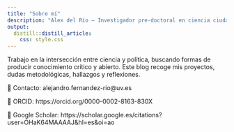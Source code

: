 ```yaml
---
title: "Sobre mí"
description: "Alex del Río – Investigador pre-doctoral en ciencia ciudadana, participación juvenil y ética académica"
output: 
  distill::distill_article:
    css: style.css
---
```


Trabajo en la intersección entre ciencia y política, buscando formas de producir conocimiento crítico y abierto. Este blog recoge mis proyectos, dudas metodológicas, hallazgos y reflexiones.

📧 Contacto: alejandro.fernandez-rio@uv.es  

📄 ORCID: https://orcid.org/0000-0002-8163-830X 

🔗 Google Scholar: https://scholar.google.es/citations?user=OHaK64MAAAAJ&hl=es&oi=ao
